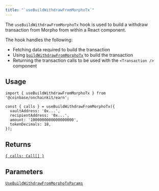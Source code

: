 ```yaml
---
title: "`useBuildWithdrawFromMorphoTx`"
---
```



The `useBuildWithdrawFromMorphoTx` hook is used to build a withdraw transaction from Morpho from within a React component.

The hook handles the following:

- Fetching data required to build the transaction
- Using [`buildWithdrawFromMorphoTx`](/builderkits/onchainkit/api/build-withdraw-from-morpho-tx) to build the transaction
- Returning the transaction calls to be used with the `<Transaction />` component

## Usage

```tsx twoslash [code]
import { useBuildWithdrawFromMorphoTx } from '@coinbase/onchainkit/earn';

const { calls } = useBuildWithdrawFromMorphoTx({
  vaultAddress: '0x...',
  recipientAddress: '0x...',
  amount: '1000000000000000000',
  tokenDecimals: 18,
});
```

## Returns

[`{ calls: Call[] }`](/builderkits/onchainkit/transaction/types#calls)

## Parameters

[`UseBuildWithdrawFromMorphoTxParams`](/builderkits/onchainkit/earn/types#usebuildwithdrawfrommorphotxparams)